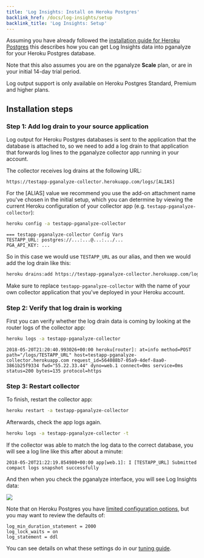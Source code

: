 ```yaml
---
title: 'Log Insights: Install on Heroku Postgres'
backlink_href: /docs/log-insights/setup
backlink_title: 'Log Insights: Setup'
---
```



Assuming you have already followed the [installation guide for Heroku Postgres](/docs/install/heroku_postgres)
this describes how you can get Log Insights data into pganalyze for your Heroku Postgres database.

Note that this also assumes you are on the pganalyze **Scale** plan, or are in your initial
14-day trial period.

Log output support is only available on Heroku Postgres Standard, Premium and higher plans.

<ToC items={props.toc} />

## Installation steps

### Step 1: Add log drain to your source application

Log output for Heroku Postgres databases is sent to the application that the
database is attached to, so we need to add a log drain to that application that
forwards log lines to the pganalyze collector app running in your account.

The collector receives log drains at the following URL:

```
https://testapp-pganalyze-collector.herokuapp.com/logs/[ALIAS]
```

For the [ALIAS] value we recommend you use the add-on attachment name you've chosen
in the initial setup, which you can determine by viewing the current Heroku
configuration of your collector app (e.g. `testapp-pganalyze-collector`):

```bash
heroku config -a testapp-pganalyze-collector
```
```
=== testapp-pganalyze-collector Config Vars
TESTAPP_URL: postgres://...:...@...:.../...
PGA_API_KEY: ...
```

So in this case we would use `TESTAPP_URL` as our alias, and then we would add the log drain
like this:

```bash
heroku drains:add https://testapp-pganalyze-collector.herokuapp.com/logs/TESTAPP_URL -a testapp
```

Make sure to replace `testapp-pganalyze-collector` with the name of your own collector application that you've deployed in your Heroku account.

### Step 2: Verify that log drain is working

First you can verify whether the log drain data is coming by looking at the router
logs of the collector app:

```bash
heroku logs -a testapp-pganalyze-collector
```

```
2018-05-20T21:20:40.993026+00:00 heroku[router]: at=info method=POST path="/logs/TESTAPP_URL" host=testapp-pganalyze-collector.herokuapp.com request_id=564088b7-05a9-4def-8aa0-3861b25f9334 fwd="55.22.33.44" dyno=web.1 connect=0ms service=0ms status=200 bytes=135 protocol=https
```

### Step 3: Restart collector

To finish, restart the collector app:

```bash
heroku restart -a testapp-pganalyze-collector
```

Afterwards, check the app logs again.

```bash
heroku logs -a testapp-pganalyze-collector -t
```

If the collector was able to match the log data to the correct database, you will see a log line like this after about a minute:

```
2018-05-20T21:22:19.854980+00:00 app[web.1]: I [TESTAPP_URL] Submitted compact logs snapshot successfully
```

And then when you check the pganalyze interface, you will see Log Insights data:

![](log_insights_heroku.png)

Note that on Heroku Postgres you have [limited configuration options](https://devcenter.heroku.com/articles/heroku-postgres-settings),
but you may want to review the defaults of:

```
log_min_duration_statement = 2000
log_lock_waits = on
log_statement = ddl
```

You can see details on what these settings do in our [tuning guide](/docs/log-insights/setup/tuning-log-config-settings).
